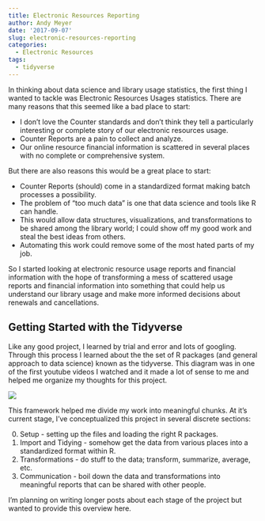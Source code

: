 ```yaml
---
title: Electronic Resources Reporting
author: Andy Meyer
date: '2017-09-07'
slug: electronic-resources-reporting
categories:
  - Electronic Resources
tags:
  - tidyverse
---
```


In thinking about data science and library usage statistics, the first thing I wanted to tackle was Electronic Resources Usages statistics. There are many reasons that this seemed like a bad place to start:

* I don't love the Counter standards and don't think they tell a particularly interesting or complete story of our electronic resources usage.
* Counter Reports are a pain to collect and analyze.
* Our online resource financial information is scattered in several places with no complete or comprehensive system.

But there are also reasons this would be a great place to start:

* Counter Reports (should) come in a standardized format making batch processes a possibility.
* The problem of "too much data" is one that data science and tools like R can handle.
* This would allow data structures, visualizations, and transformations to be shared among the library world; I could show off my good work and steal the best ideas from others.
* Automating this work could remove some of the most hated parts of my job.

So I started looking at electronic resource usage reports and financial information with the hope of transforming a mess of scattered usage reports and financial information into something that could help us understand our library usage and make more informed decisions about renewals and cancellations.

## Getting Started with the Tidyverse

Like any good project, I learned by trial and error and lots of googling. Through this process I learned about the the set of R packages (and general approach to data science) known as the tidyverse. This diagram was in one of the first youtube videos I watched and it made a lot of sense to me and helped me organize my thoughts for this project.

![](http://r4ds.had.co.nz/diagrams/data-science.png)

This framework helped me divide my work into meaningful chunks. At it's current stage, I've conceptualized this project in several discrete sections:

0. Setup - setting up the files and loading the right R packages.
1. Import and Tidying - somehow get the data from various places into a standardized format within R.
2. Transformations - do stuff to the data; transform, summarize, average, etc.
3. Communication - boil down the data and transformations into meaningful reports that can be shared with other people.

I'm planning on writing longer posts about each stage of the project but wanted to provide this overview here.
